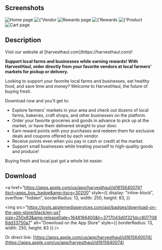 
## Screenshots

<ImageCarousel>
  <Image
    source="/images/harvesthaul/home.png"
    width={231}
    height={500}
    alt="Home page"
  />
  <Image
    source="/images/harvesthaul/vendor.png"
    width={231}
    height={500}
    alt={'Vendor page for "Mariah Family Farms"'}
  />
  <Image
    source="/images/harvesthaul/rewards.png"
    width={231}
    height={500}
    alt="Rewards page"
  />
  <Image
    source="/images/harvesthaul/vendor-rewards.png"
    width={231}
    height={500}
    alt={'Rewards available for "Mariah Family Farms"'}
  />
  <Image
    source="/images/harvesthaul/product.png"
    width={231}
    height={500}
    alt={'Product page for "Organic Fuji Apples"'}
  />
  <Image
    source="/images/harvesthaul/cart.png"
    width={231}
    height={500}
    alt="Cart page"
  />
</ImageCarousel>

## Description

<aside>Visit our website at [harvesthaul.com](https://harvesthaul.com)!</aside>

**Support local farms and businesses while earning rewards! With HarvestHaul, order directly from your favorite vendors at local farmers' markets for pickup or delivery.**

Looking to support your favorite local farms and businesses, eat healthy food, and save time and money? Welcome to HarvestHaul, the future of buying fresh.

Download now and you'll get to:

- Explore farmers' markets in your area and check out dozens of local farms, bakeries, craft shops, and other businesses on the platform.
- Order your favorite groceries and goods in advance to pick up at the market, or have them delivered straight to your door.
- Earn reward points with your purchases and redeem them for exclusive deals and coupons offered by each vendor.
- Receive points even when you pay in cash or credit at the market.
- Support small businesses while treating yourself to high-quality goods and produce!

Buying fresh and local just got a whole lot easier.

## Download

<a
  href="https://apps.apple.com/us/app/harvesthaul/id1615640074?itsct=apps_box_badge&amp;itscg=30200"
  style={{
    display: "inline-block",
    overflow: "hidden",
    borderRadius: 13,
    width: 250,
    height: 83,
  }}
>
  <img
    src="https://tools.applemediaservices.com/api/badges/download-on-the-app-store/black/en-us?size=250x83&amp;releaseDate=1648166400&h=3717043d0f321dcc8077086dd33750a7"
    alt="Download on the App Store"
    style={{ borderRadius: 13, width: 250, height: 83 }}
  />
</a>

Or direct link: [https://apps.apple.com/us/app/harvesthaul/id1615640074](https://apps.apple.com/us/app/harvesthaul/id1615640074)

